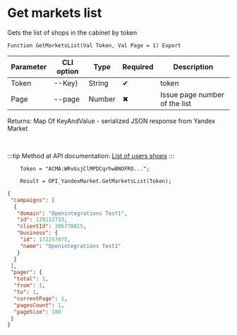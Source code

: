 ﻿---
sidebar_position: 1
---


# Get markets list
 Gets the list of shops in the cabinet by token



`Function GetMarketsList(Val Token, Val Page = 1) Export`

  | Parameter | CLI option | Type | Required | Description |
  |-|-|-|-|-|
  | Token | --Key) | String | &#x2714; | token |
  | Page | --page | Number | &#x2716; | Issue page number of the list |

  
  Returns:  Map Of KeyAndValue - serialized JSON response from Yandex Market

<br/>

:::tip
Method at API documentation: [List of users shops](https://yandex.ru/dev/market/partner-api/doc/ru/reference/campaigns/getCampaigns)
:::
<br/>



```bsl title="1C:Enterprise/OneScript code example"
    Token = "ACMA:WRvGsjClMPDCqrhwBNOFRO...";

    Result = OPI_YandexMarket.GetMarketsList(Token);
```
 



```json title="Result"
{
 "campaigns": [
  {
   "domain": "Openintegrations Test1",
   "id": 129112733,
   "clientId": 306770815,
   "business": {
    "id": 172257075,
    "name": "Openintegrations Test1"
   }
  }
 ],
 "pager": {
  "total": 1,
  "from": 1,
  "to": 1,
  "currentPage": 1,
  "pagesCount": 1,
  "pageSize": 100
 }
}
```
